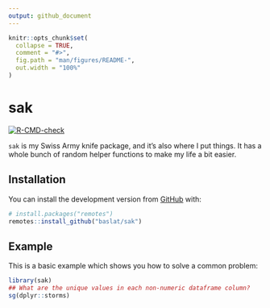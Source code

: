 ```yaml
---
output: github_document
---
```


<!-- README.md is generated from README.Rmd. Please edit that file -->

```r
knitr::opts_chunk$set(
  collapse = TRUE,
  comment = "#>",
  fig.path = "man/figures/README-",
  out.width = "100%"
)
```

# sak

<!-- badges: start -->
[![R-CMD-check](https://github.com/baslat/sak/actions/workflows/R-CMD-check.yaml/badge.svg)](https://github.com/baslat/sak/actions/workflows/R-CMD-check.yaml)
<!-- badges: end -->

`sak` is my Swiss Army knife package, and it's also where I put things. It has a
whole bunch of random helper functions to make my life a bit easier.

## Installation

You can install the development version from [GitHub](https://github.com/) with:

``` r
# install.packages("remotes")
remotes::install_github("baslat/sak")
```
## Example

This is a basic example which shows you how to solve a common problem:

```r
library(sak)
## What are the unique values in each non-numeric dataframe column?
sg(dplyr::storms)
```
